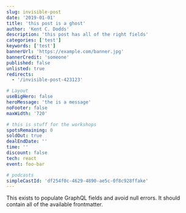 ```yaml
---
slug: invisible-post
date: '2019-01-01'
title: 'this post is a ghost'
author: 'Kent C. Dodds'
description: 'this post has all of the right fields'
categories: ['test']
keywords: ['test']
bannerUrl: 'https://example.com/banner.jpg'
bannerCredit: 'someone'
published: false
unlisted: true
redirects:
  - '/invisible-post-423123'

# Layout
useBigHero: false
heroMessage: 'the is a message'
noFooter: false
maxWidth: '720'

# this is stuff for the workshops
spotsRemaining: 0
soldOut: true
dealEndDate: ''
time: ''
discount: false
tech: react
event: foo-bar

# podcasts
simpleCastId: 'df254f0c-4629-4890-ae5c-0f8c928ffake'
---
```


This exists to populate GraphQL fields and avoid null errors. It should contain
all of the available frontmatter.
